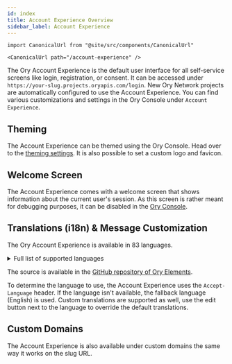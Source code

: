 ```yaml
---
id: index
title: Account Experience Overview
sidebar_label: Account Experience
---
```


```mdx-code-block
import CanonicalUrl from "@site/src/components/CanonicalUrl"

<CanonicalUrl path="/account-experience" />
```

The Ory Account Experience is the default user interface for all self-service screens like login, registration, or consent. It can
be accessed under `https://your-slug.projects.oryapis.com/login`. New Ory Network projects are automatically configured to use the
Account Experience. You can find various customizations and settings in the Ory Console under `Account Experience`.

## Theming

The Account Experience can be themed using the Ory Console. Head over to the
[theming settings](https://console.ory.sh/projects/current/account-experience/theming). It is also possible to set a custom logo
and favicon.

## Welcome Screen

The Account Experience comes with a welcome screen that shows information about the current user's session. As this screen is
rather meant for debugging purposes, it can be disabled in the [Ory Console](https://console.ory.sh/projects/current/ui).

## Translations (i18n) & Message Customization

The Ory Account Experience is available in 83 languages.

<details>
<summary>Full list of supported languages</summary>

- Afrikaans (`af`)
- Akan (`ak`)
- Amharic (`am`)
- Arabic (`ar`)
- Assamese (`as`)
- Azerbaijani (Latin) (`az`)
- Belarusian (`be`)
- Bulgarian (`bg`)
- Bamanankan (`bm`)
- Bangla (`bn`)
- Catalan (`ca`)
- Czech (`cs`)
- Danish (`da`)
- German (`de`)
- Greek (`el`)
- English (`en`)
- Spanish (`es`)
- Estonian (`et`)
- Persian (`fa`)
- Finnish (`fi`)
- French (`fr`)
- Gujarati (`gu`)
- Hausa (Latin) (`ha`)
- Hebrew (`he`)
- Hindi (`hi`)
- Croatian (`hr`)
- Hungarian (`hu`)
- Armenian (`hy`)
- Indonesian (`id`)
- Igbo (`ig`)
- Italian (`it`)
- Japanese (`ja`)
- Georgian (`ka`)
- Kazakh (`kk`)
- Khmer (`km`)
- Kannada (`kn`)
- Korean (`ko`)
- Central Kurdish (`ku`)
- Kyrgyz (`ky`)
- Lithuanian (`lt`)
- Latvian (`lv`)
- Macedonian (`mk`)
- Malayalam (`ml`)
- Mongolian (Cyrillic) (`mn`)
- Marathi (`mr`)
- Malay (`ms`)
- Burmese (`my`)
- Nepali (`ne`)
- Dutch (`nl`)
- Norwegian (Bokmal) (`no`)
- Odia (`or`)
- Punjabi (`pa`)
- Polish (`pl`)
- Pashto (`ps`)
- Portuguese (`pt`)
- Romanian (`ro`)
- Russian (`ru`)
- Sindhi (`sd`)
- Sinhala (`si`)
- Slovak (`sk`)
- Slovenian (`sl`)
- Somali (`so`)
- Albanian (`sq`)
- Serbian (Latin) (`sr`)
- Sundanese (`su`)
- Swedish (`sv`)
- Kiswahili (`sw`)
- Tamil (`ta`)
- Telugu (`te`)
- Tajik (Cyrillic) (`tg`)
- Thai (`th`)
- Turkmen (`tk`)
- Tagalog (`tl`)
- Turkish (`tr`)
- Uyghur (`ug`)
- Ukrainian (`uk`)
- Urdu (`ur`)
- Uzbek (Latin) (`uz`)
- Vietnamese (`vi`)
- Xhosa (`xh`)
- Yoruba (`yo`)
- Chinese (Simplified) (`zh`)
- Zulu (`zu`)

</details>

The source is available in the
[GitHub repository of Ory Elements](https://github.com/ory/elements/tree/main/packages/elements-react/src/locales).

To determine the language to use, the Account Experience uses the `Accept-Language` header. If the language isn't available, the
fallback language (English) is used. Custom translations are supported as well, use the edit button next to the language to
override the default translations.

## Custom Domains

The Account Experience is also available under custom domains the same way it works on the slug URL.
